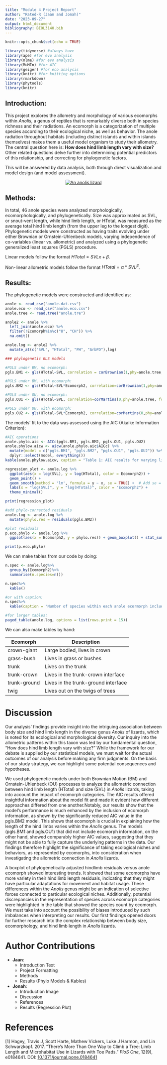 ```yaml
---
title: "Module 4 Project Report"
author: "Rated-R (Jaan and Jonah)"
date: "2023-09-27"
output: html_document
bibliography: BIOL3140.bib
---
```


```r
knitr::opts_chunk$set(echo = TRUE)
```

```r
library(tidyverse) #always have
library(ape) #for evo analysis
library(nlme) #for evo analysis
library(MuMIn) #for AIC
library(geiger) #for eco analysis
library(knitr) #for knitting options
library(rmarkdown)
library(phytools)
library(knitr)
```

## Introduction:

This project explores the allometry and morphology of various ecomorphs within *Anolis*, a genus of reptiles that is remarkably diverse both in species richness and their radiations. An ecomorph is a categorization of multiple species according to their ecological niche, as well as behavior. The anole radiation throughout habitats (including distinct islands and within islands themselves) makes them a useful model organism to study their allometry. The central question here is: **How does hind limb length vary with size?** Other related questions delve further into determining potential predictors of this relationship, and correcting for phylogenetic factors.

This will be answered by data analysis, both through direct visualization and model design (and model assessment).

<center>
[![An anolis lizard](https://upload.wikimedia.org/wikipedia/commons/thumb/4/4b/Green_anole.jpg/320px-Green_anole.jpg)](https://upload.wikimedia.org/wikipedia/commons/thumb/4/4b/Green_anole.jpg/320px-Green_anole.jpg)
</center>

## Methods:

In total, 46 anole species were analyzed morphologically, ecomorphologically, and phylogenetically. Size was approximated as SVL, or snout-vent length, while hind limb length, or HTotal, was measured as the average total hind limb length (from the upper leg to the longest digit). Phylogenetic models were constructed as having traits evolving under either Brownian or Ornstein-Uhlenbeck models, varying independence of co-variables (linear vs. allometric) and analyzed using a phylogenetic generalized least squares (PGLS) procedure.

Linear models follow the format $HTotal=SVL x+\beta$.

Non-linear allometric models follow the format $HTotal=\alpha*SVL^\beta$.

## Results:

The phylogenetic models were constructed and identified as:

```r
anole <- read_csv("anole.dat.csv")
anole.eco <- read_csv("anole.eco.csv")
anole.tree <- read.tree("anole.tre")
```

```r
anole2 <- anole %>%
  left_join(anole.eco) %>%
  filter(!Ecomorph%in%c("U", "CH")) %>%
  na.omit()

anole.log <- anole2 %>%
  mutate_at(c("SVL", "HTotal", "PH", "ArbPD"),log)
```

```r
### phylogenetic GLS models

#PGLS under BM, no ecomorph:
pgls.BM1 <- gls(HTotal~SVL, correlation = corBrownian(1,phy=anole.tree, form=~Species), data=anole.log, method="ML")

#PGLS under BM, with ecomorph:
pgls.BM2 <- gls(HTotal~SVL*Ecomorph2, correlation=corBrownian(1,phy=anole.tree,form=~Species), data=anole.log, method="ML")

#PGLS under OU, no ecomorph:
pgls.OU1 <- gls(HTotal~SVL, correlation=corMartins(0,phy=anole.tree, form=~Species), data=anole.log, method="ML")

#PGLS under OU, with ecomorph:
pgls.OU2 <- gls(HTotal~SVL*Ecomorph2, correlation=corMartins(0,phy=anole.tree, form=~Species), data=anole.log, method="ML")

```

The models' fit to the data was assessed using the AIC (Akaike Information Criterion):

```r
#AIC operations
anole.phylo.aic <- AICc(pgls.BM1, pgls.BM2, pgls.OU1, pgls.OU2)
anole.phylow.aicw <- aicw(anole.phylo.aic$AICc) %>%
  mutate(model = c("pgls.BM1", "pgls.BM2", "pgls.OU1", "pgls.OU2")) %>%
  dplyr::select(model, everything())
kable(anole.phylow.aicw, caption = "Table 1: AIC results for varying linear or allometric models")
```
```r
regression_plot <- anole.log %>%
  ggplot(aes(x = log(SVL), y = log(HTotal), color = Ecomorph2)) +
  geom_point() +
  geom_smooth(method = 'lm', formula = y ~ x, se = TRUE) +  # Add se = TRUE for shaded CI
  labs(x = "log(SVL)", y = "log(HTotal)", color = "Ecomorph2") +
  theme_minimal()

print(regression_plot)
```

```r
#add phylo-corrected residuals
anole.log <- anole.log %>%
  mutate(phylo.res = residuals(pgls.BM2))
```

```r
#plot residuals
p.eco.phylo <- anole.log %>%
  ggplot(aes(x = Ecomorph2, y = phylo.res)) + geom_boxplot() + stat_summary(fun=mean, geom="point", size=3)

print(p.eco.phylo)
```

We can make tables from our code by doing:

```r
n.spec <- anole.log%>%
  group_by(Ecomorph2)%>%
  summarise(n.species=n())

n.spec%>%
  kable()

#or with caption:
n.spec%>%
  kable(caption = "Number of species within each anole ecormorph included in this study")

#for larger tables:
paged_table(anole.log, options = list(rows.print = 15))
```

We can also make tables by hand:

| Ecomorph     | Description                         |
|--------------|-------------------------------------|
| crown-giant  | Large bodied, lives in crown        |
| grass-bush   | Lives in grass or bushes            |
| trunk        | Lives on the trunk                  |
| trunk-crown  | Lives in the trunk-crown interface  |
| trunk-ground | Lives in the trunk-ground interface |
| twig         | Lives out on the twigs of trees     |

# Discussion

Our analysis' findings provide insight into the intriguing association between body size and hind limb length in the diverse genus *Anolis* of lizards, which is noted for its ecological and morphological diversity. Our inquiry into the allometric patterns within this taxon was led by our fundamental question, "How does hind limb length vary with size?" While the framework for our debate is supplied by our statistical models, we must wait for the actual outcomes of our analysis before making any firm judgments. On the basis of our study strategy, we can highlight some potential consequences and hypotheses.

We used phylogenetic models under both Brownian Motion (BM) and Ornstein-Uhlenbeck (OU) processes to analyze the allometric connection between hind limb length (HTotal) and size (SVL) in *Anolis* lizards, taking into account the impact of ecomorph categories. The AIC results offered insightful information about the model fit and made it evident how different approaches differed from one another.Notably, our results show that the model's performance is much enhanced by the inclusion of ecomorph information, as shown by the significantly reduced AIC value in the pgls.BM2 model. This shows that ecomorph is crucial in explaining how the length of the hind limbs varies within the *Anolis* genus. The models (pgls.BM1 and pgls.OU1) that did not include ecomorph information, on the other hand, showed comparably higher AIC values, suggesting that they might not be able to fully capture the underlying patterns in the data. Our findings therefore highlight the significance of taking ecological niches and behaviors, as represented by ecomorphs, into consideration when investigating the allometric connection in *Anolis* lizards.

A boxplot of phylogenetically adjusted hindlimb residuals versus anole ecomorph showed interesting trends. It showed that some ecomorphs have more variety in their hind limb length residuals, indicating that they might have particular adaptations for movement and habitat usage. These differences within the *Anolis* genus might be an indication of selective forces connected to particular ecological niches. Additionally, potential discrepancies in the representation of species across ecomorph categories were highlighted in the table that showed the species count by ecomorph. We must take into account the possibility of biases introduced by such imbalances when interpreting our results. Our first findings opened doors for further research into the complex relationship between body size, ecomorphology, and hind limb length in *Anolis* lizards.

# Author Contributions

- **Jaan**:
  - Introduction Text
  - Project Formatting
  - Methods
  - Results (Phylo Models & Kables)

- **Jonah**:
  - Introduction Image
  - Discussion
  - References
  - Results (Regression Plot)

# References

[1] Hagey, Travis J, Scott Harte, Mathew Vickers, Luke J Harmon, and Lin Schwarzkopf. 2017. “There’s More Than One Way to Climb a Tree: Limb Length and Microhabitat Use in Lizards with Toe Pads.” *PloS One*, 12(9), e0184641. DOI: [10.1371/journal.pone.0184641](https://doi.org/10.1371/journal.pone.0184641)
